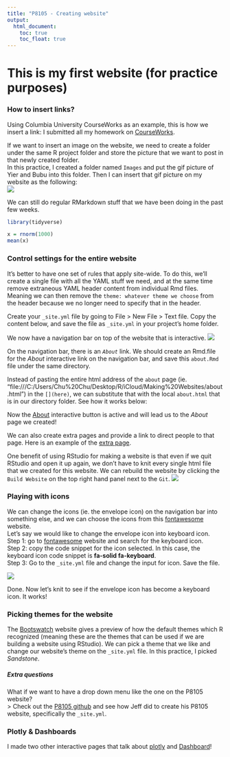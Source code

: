 ```yaml
---
title: "P8105 - Creating website"
output: 
  html_document:
    toc: true
    toc_float: true
---
```


# This is my first website (for practice purposes)

### How to insert links?

Using Columbia University CourseWorks as an example, this is how we insert a link: 
I submitted all my homework on [CourseWorks](https://courseworks2.columbia.edu/).

If we want to insert an image on the website, we need to create a folder under the same R project folder and store the picture that we want to post in that newly created folder.                            
In this practice, I created a folder named `Images` and put the gif picture of Yier and Bubu into this folder. Then I can insert that gif picture on my website as the following:                             
![](Images/YierBubu_koujio.gif)

We can still do regular RMarkdown stuff that we have been doing in the past few weeks.
```r
library(tidyverse)

x = rnorm(1000)
mean(x)
```


### Control settings for the entire website

It’s better to have one set of rules that apply site-wide. To do this, we’ll create a single file with all the YAML stuff we need, and at the same time remove extraneous YAML header content from individual
Rmd files. Meaning we can then remove the `theme: whatever theme we choose` from the header because we no longer need to specify that in the header.

Create your `_site.yml` file by going to File > New File > Text file. Copy the content below, and save the file as `_site.yml` in your project’s home folder.

We now have a navigation bar on top of the website that is interactive.
![](Images/Interactive navigation bar.jpg)

On the navigation bar, there is an *`About`* link. We should create an Rmd.file for the *About* interactive link on the navigation bar, and save this `about.Rmd` file under the same directory.

Instead of pasting the entire html address of the `about` page (ie. "file:///C:/Users/Chu%20Chu/Desktop/R/iCloud/Making%20Websites/about.html") in the `[](here)`, we can substitute that with the
local `about.html` that is in our directory folder. See how it works below:

Now the [About](about.html) interactive button is active and will lead us to the *About* page we created!

We can also create extra pages and provide a link to direct people to that page. Here is an example of the [extra page](Extra_page.html).

One benefit of using RStudio for making a website is that even if we quit RStudio and open it up again, we don't have to knit every single html file that we created for this website. We can rebuild the website by clicking the `Build Website` on the top right hand panel next to the `Git`. 
![](Images/Rebuild website.jpg)

### Playing with icons

We can change the icons (ie. the envelope icon) on the navigation bar into something else, and we can choose the icons from this [fontawesome](https://fontawesome.com/icons) website.                        
Let's say we would like to change the envelope icon into keyboard icon.                                                                                                                               
Step 1: go to [fontawesome](https://fontawesome.com/icons) website and search for the keyboard icon.                                                                                                        
Step 2: copy the code snippet for the icon selected. In this case, the keyboard icon code snippet is **fa-solid fa-keyboard**.                                                                               
Step 3: Go to the `_site.yml` file and change the input for icon. Save the file.

![](Images/change icon.jpg)

Done. Now let's knit to see if the envelope icon has become a keyboard icon. It works!


### Picking themes for the website

The [Bootswatch](https://bootswatch.com/3/) website gives a preview of how the default themes which R recognized (meaning these are the themes that can be used if we are building a website using RStudio).
We can pick a theme that we like and change our website's theme on the `_site.yml` file. In this practice, I picked *Sandstone*.


##### Extra questions

What if we want to have a drop down menu like the one on the P8105 website?                                                                                                                           
> Check out the [P8105 github](https://github.com/P8105/p8105.github.io) and see how Jeff did to create his P8105 website, specifically the `_site.yml`. 


### Plotly & Dashboards

I made two other interactive pages that talk about [plotly](Plotly.html) and [Dashboard](Dashboard.html)!





